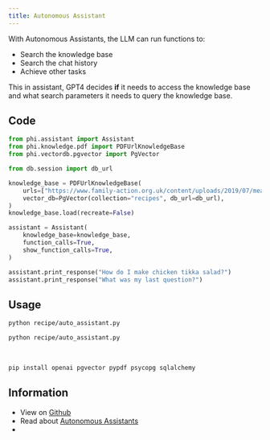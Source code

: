 ```yaml
---
title: Autonomous Assistant
---
```


With Autonomous Assistants, the LLM can run functions to:

- Search the knowledge base
- Search the chat history
- Achieve other tasks

This in assistant, GPT4 decides **if** it needs to access the knowledge base and what search parameters it needs to query the knowledge base.

## Code

```python recipe/auto_assistant.py
from phi.assistant import Assistant
from phi.knowledge.pdf import PDFUrlKnowledgeBase
from phi.vectordb.pgvector import PgVector

from db.session import db_url

knowledge_base = PDFUrlKnowledgeBase(
    urls=["https://www.family-action.org.uk/content/uploads/2019/07/meals-more-recipes.pdf"],
    vector_db=PgVector(collection="recipes", db_url=db_url),
)
knowledge_base.load(recreate=False)

assistant = Assistant(
    knowledge_base=knowledge_base,
    function_calls=True,
    show_function_calls=True,
)

assistant.print_response("How do I make chicken tikka salad?")
assistant.print_response("What was my last question?")
```

## Usage

<CodeGroup>

```bash Mac
python recipe/auto_assistant.py
```

```bash Windows
python recipe/auto_assistant.py
```

</CodeGroup>

<br />

<Accordion title="Required libraries">

```bash
pip install openai pgvector pypdf psycopg sqlalchemy
```

</Accordion>

## Information

- View on [Github](https://github.com/phidatahq/ai-cookbook/blob/main/recipe/auto_assistant.py)
- Read about [Autonomous Assistants](/blocks/assistant/auto)
- <Snippet file="discord.mdx" />
